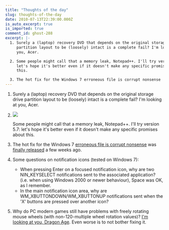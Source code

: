 ```yaml
---
title: "Thoughts of the day"
slug: thoughts-of-the-day
date: 2010-07-13T22:39:00.000Z
is_auto_excerpt: true
is_imported: true
comment_id: ghost-288
excerpt: |-
  1. Surely a (laptop) recovery DVD that depends on the original storage drive
     partition layout to be (loosely) intact is a complete fail? I'm looking at
     you, Acer.

  2. Some people might call that a memory leak, Notepad++. I'll try version 5.7:
     let's hope it's better even if it doesn't make any specific promises about
     this.

  3. The hot fix for the Windows 7 erroneous file is corrupt nonsense
---
```


1. Surely a (laptop) recovery DVD that depends on the original storage drive
   partition layout to be (loosely) intact is a complete fail? I'm looking at
   you, Acer.

2. ![](./n++.png)

   Some people might call that a memory leak, Notepad++. I'll try version 5.7:
   let's hope it's better even if it doesn't make any specific promises about
   this.

3. The hot fix for the Windows 7
   [erroneous file is corrupt nonsense](/2010/01/20/windows-7-ntfs-worry/) was
   [finally released](http://support.microsoft.com/kb/982927) a few weeks ago.

4. Some questions on notification icons (tested on Windows 7):

   - When pressing Enter on a focused notification icon, why are two
     NIN_KEYSELECT notifications sent to the associated application? (i.e. when
     using Windows 2000 or newer behaviour), Space was OK, as I remember.
   - In the main notification icon area, why are WM_XBUTTONDOWN/WM_XBUTTONUP
     notifications sent when the 'X' buttons are pressed over another icon?

5. Why do PC modern games still have problems with freely rotating mouse wheels
   (with non-120-multiple wheel rotation values)?
   [I'm looking at you, Dragon Age](http://social.bioware.com/forum/1/topic/58/index/129370/LP).
   Even worse is to not bother fixing it.
